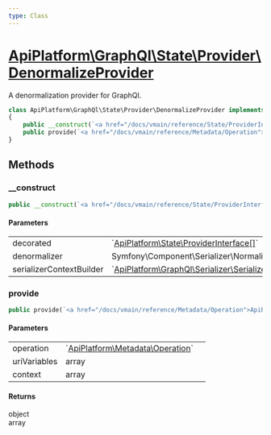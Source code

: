 ```yaml
---
type: Class
---
```


# [ApiPlatform\GraphQl\State\Provider\DenormalizeProvider](/docs/vmain/reference/GraphQl/State/Provider/DenormalizeProvider)

A denormalization provider for GraphQl.

```php
class ApiPlatform\GraphQl\State\Provider\DenormalizeProvider implements `<a href="/docs/vmain/reference/State/ProviderInterface">ApiPlatform\State\ProviderInterface</a>`
{
    public __construct(`<a href="/docs/vmain/reference/State/ProviderInterface">ApiPlatform\State\ProviderInterface[]</a>` $decorated, Symfony\Component\Serializer\Normalizer\DenormalizerInterface $denormalizer, `<a href="/docs/vmain/reference/GraphQl/Serializer/SerializerContextBuilderInterface">ApiPlatform\GraphQl\Serializer\SerializerContextBuilderInterface</a>` $serializerContextBuilder)
    public provide(`<a href="/docs/vmain/reference/Metadata/Operation">ApiPlatform\Metadata\Operation</a>` $operation, array $uriVariables, array $context): object|array
}
```
## Methods

### __construct



```php
public __construct(`<a href="/docs/vmain/reference/State/ProviderInterface">ApiPlatform\State\ProviderInterface[]</a>` $decorated, Symfony\Component\Serializer\Normalizer\DenormalizerInterface $denormalizer, `<a href="/docs/vmain/reference/GraphQl/Serializer/SerializerContextBuilderInterface">ApiPlatform\GraphQl\Serializer\SerializerContextBuilderInterface</a>` $serializerContextBuilder)
```

#### Parameters

<table><tbody>
<tr><td>decorated</td><td>`<a href="/docs/vmain/reference/State/ProviderInterface">ApiPlatform\State\ProviderInterface[]</a>`</td><td></td></tr><tr><td>denormalizer</td><td>Symfony\Component\Serializer\Normalizer\DenormalizerInterface</td><td></td></tr><tr><td>serializerContextBuilder</td><td>`<a href="/docs/vmain/reference/GraphQl/Serializer/SerializerContextBuilderInterface">ApiPlatform\GraphQl\Serializer\SerializerContextBuilderInterface</a>`</td><td></td></tr>
</tbody>
</table>

### provide



```php
public provide(`<a href="/docs/vmain/reference/Metadata/Operation">ApiPlatform\Metadata\Operation</a>` $operation, array $uriVariables, array $context): object|array
```

#### Parameters

<table><tbody>
<tr><td>operation</td><td>`<a href="/docs/vmain/reference/Metadata/Operation">ApiPlatform\Metadata\Operation</a>`</td><td></td></tr><tr><td>uriVariables</td><td>array</td><td></td></tr><tr><td>context</td><td>array</td><td></td></tr>
</tbody>
</table>

#### Returns

object<br />array
